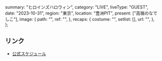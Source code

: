   summary: "ヒロインズハロウィン",
  category: "LIVE",
  liveType: "GUEST",
  date: "2023-10-31",
  region: "東京",
  location: "豊洲PIT",
  present: ["高嶺のなでしこ"],
  image: {
    path: "",
    ref: "",
  },
  recaps: {
    costume: "",
    setlist: [],
    url: "",
  },
};

## リンク

- [公式スケジュール](https://takanenonadeshiko.jp/?p=1409)
